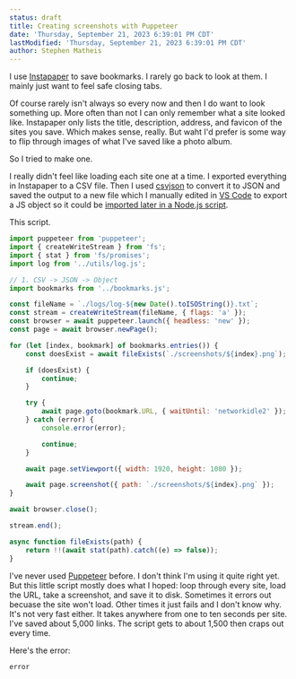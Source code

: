```yaml
---
status: draft
title: Creating screenshots with Puppeteer
date: 'Thursday, September 21, 2023 6:39:01 PM CDT'
lastModified: 'Thursday, September 21, 2023 6:39:01 PM CDT'
author: Stephen Matheis
---
```


I use [Instapaper](https://www.instapaper.com) to save bookmarks. I rarely go back to look at them. I mainly just want to feel safe closing tabs.

Of course rarely isn't always so every now and then I do want to look something up. More often than not I can only remember what a site looked like. Instapaper only lists the title, description, address, and favicon of the sites you save. Which makes sense, really. But waht I'd prefer is some way to flip through images of what I've saved like a photo album.

So I tried to make one.

I really didn't feel like loading each site one at a time. I exported everything in Instapaper to a CSV file. Then I used [csvjson](https://csvkit.readthedocs.io/en/1.1.1/scripts/csvjson.html) to convert it to JSON and saved the output to a new file which I manually edited in [VS Code](https://code.visualstudio.com/) to export a JS object so it could be [imported later in a Node.js script](#post-{id}-ln-6).

This script.

```js title="screenshot.js" showLineNumbers {6}
import puppeteer from 'puppeteer';
import { createWriteStream } from 'fs';
import { stat } from 'fs/promises';
import log from '../utils/log.js';

// 1. CSV -> JSON -> Object
import bookmarks from '../bookmarks.js';

const fileName = `./logs/log-${new Date().toISOString()}.txt`;
const stream = createWriteStream(fileName, { flags: 'a' });
const browser = await puppeteer.launch({ headless: 'new' });
const page = await browser.newPage();

for (let [index, bookmark] of bookmarks.entries()) {
    const doesExist = await fileExists(`./screenshots/${index}.png`);

    if (doesExist) {
        continue;
    }

    try {
        await page.goto(bookmark.URL, { waitUntil: 'networkidle2' });
    } catch (error) {
        console.error(error);

        continue;
    }

    await page.setViewport({ width: 1920, height: 1080 });

    await page.screenshot({ path: `./screenshots/${index}.png` });
}

await browser.close();

stream.end();

async function fileExists(path) {
    return !!(await stat(path).catch((e) => false));
}
```

I've never used [Puppeteer](https://pptr.dev/) before. I don't think I'm using it quite right yet. But this little script mostly does what I hoped: loop through every site, load the URL, take a screenshot, and save it to disk. Sometimes it errors out becuase the site won't load. Other times it just fails and I don't know why. It's not very fast either. It takes anywhere from one to ten seconds per site. I've saved about 5,000 links. The script gets to about 1,500 then craps out every time.

Here's the error:

```sh
error
```
